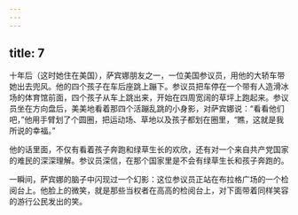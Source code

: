 ```yaml
---
---
---
```

title: 7
---



十年后（这时她住在美国），萨宾娜朋友之一，一位美国参议员，用他的大轿车带她出去兜风。他的四个孩子在车后座跳上蹦下。参议员把车停在一个带有人造滑冰场的体育馆前面，四个孩子从车上跳出来，开始在四周宽阔的草坪上跑起来。参议员坐在方向盘后，美美地看着那四个活蹦乱跳的小身影，对萨宾娜说：“看看他们吧，”他用手臂划了个圆圈，把运动场、草地以及孩子都划在圈里，“瞧，这就是我所说的幸福。”

他的话里面，不仅有看着孩子奔跑和绿草生长的欢欣，还有对一个来自共产党国家的难民的深深理解。参议员深信，在那个国家里是不会有绿草生长和孩子奔跑的。

一瞬间，萨宾娜的脑子中闪现过一个幻影：这位参议员正站在布拉格广场的一个检阅台上。他脸上的微笑，就是那些当权者在高高的检阅台上，对下面带着同样笑容的游行公民发出的笑。
